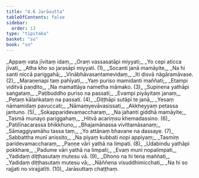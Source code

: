 ```yaml
---
title: "4.6 Jarāsutta"
tableOfContents: false
sidebar:
  order: 13
type: "tipitaka"
basket: "su"
book: "sn"
---
```



<DynamicBreadcrumb />

<Division number="811" book="sn">

<Paragraph number="977" type="verses" book="sn">
_Appaṃ vata jīvitaṃ idaṃ,_  
_Oraṃ vassasatāpi miyyati;_  
_Yo cepi aticca jīvati,_  
_Atha kho so jarasāpi miyyati. (1)_  

</Paragraph>

</Division>
<Division number="812" book="sn">

<Paragraph number="978" type="verses" book="sn">
_Socanti janā mamāyite,_  
_Na hi santi niccā pariggahā;_  
_Vinābhāvasantamevidaṃ,_  
_Iti disvā nāgāramāvase. (2)_  

</Paragraph>

</Division>
<Division number="813" book="sn">

<Paragraph number="979" type="verses" book="sn">
_Maraṇenapi taṃ pahīyati,_  
_Yaṃ puriso mamidanti maññati;_  
_Etampi viditvā paṇḍito,_  
_Na mamattāya nametha māmako. (3)_  

</Paragraph>

</Division>
<Division number="814" book="sn">

<Paragraph number="980" type="verses" book="sn">
_Supinena yathāpi saṅgataṃ,_  
_Paṭibuddho puriso na passati;_  
_Evampi piyāyitaṃ janaṃ,_  
_Petaṃ kālaṅkataṃ na passati. (4)_  

</Paragraph>

</Division>
<Division number="815" book="sn">

<Paragraph number="981" type="verses" book="sn">
_Diṭṭhāpi sutāpi te janā,_  
_Yesaṃ nāmamidaṃ pavuccati;_  
_Nāmaṃyevāvasissati,_  
_Akkheyyaṃ petassa jantuno. (5)_  

</Paragraph>

</Division>
<Division number="816" book="sn">

<Paragraph number="982" type="verses" book="sn">
_Sokapparidevamaccharaṃ,_  
_Na jahanti giddhā mamāyite;_  
_Tasmā munayo pariggahaṃ,_  
_Hitvā acariṃsu khemadassino. (6)_  

</Paragraph>

</Division>
<Division number="817" book="sn">

<Paragraph number="983" type="verses" book="sn">
_Patilīnacarassa bhikkhuno,_  
_Bhajamānassa vivittamāsanaṃ;_  
_Sāmaggiyamāhu tassa taṃ,_  
_Yo attānaṃ bhavane na dassaye. (7)_  

</Paragraph>

</Division>
<Division number="818" book="sn">

<Paragraph number="984" type="verses" book="sn">
_Sabbattha munī anissito,_  
_Na piyaṃ kubbati nopi appiyaṃ;_  
_Tasmiṃ paridevamaccharaṃ,_  
_Paṇṇe vāri yathā na limpati. (8)_  

</Paragraph>

</Division>
<Division number="819" book="sn">

<Paragraph number="985" type="verses" book="sn">
_Udabindu yathāpi pokkhare,_  
_Padume vāri yathā na limpati;_  
_Evaṃ muni nopalimpati,_  
_Yadidaṃ diṭṭhasutaṃ mutesu vā. (9)_  

</Paragraph>

</Division>
<Division number="820" book="sn">

<Paragraph number="986" type="verses" book="sn">
_Dhono na hi tena maññati,_  
_Yadidaṃ diṭṭhasutaṃ mutesu vā;_  
_Nāññena visuddhimicchati,_  
_Na hi so rajjati no virajjatīti. (10)_  


</Paragraph>
</Division>

<Paragraph number="987" type="center" book="sn">
Jarāsuttaṃ chaṭṭhaṃ.
</Paragraph>